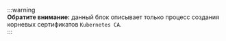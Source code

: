 


:::warning  
**Обратите внимание:** данный блок описывает только процесс создания корневых сертификатов ```Kubernetes CA```.  
:::


<Tabs groupId="install-type">
  <TabItem value='HardWay'>
    <KubernetesCACert />
  </TabItem>
  <TabItem value='Kubeadm'>
    <KubernetesCAKubeadm />
  </TabItem>
</Tabs>

